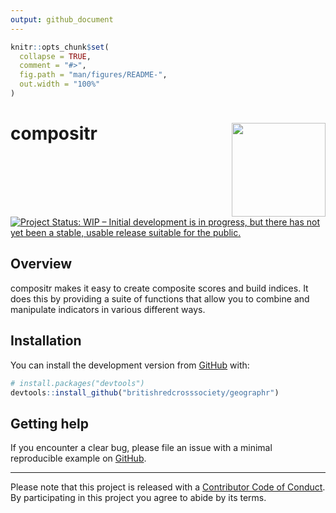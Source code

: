 ```yaml
---
output: github_document
---
```


<!-- README.md is generated from README.Rmd. Please edit that file -->

```r
knitr::opts_chunk$set(
  collapse = TRUE,
  comment = "#>",
  fig.path = "man/figures/README-",
  out.width = "100%"
)
```

# compositr <img src='man/figures/logo.png' align="right" height="150" /></a>

<!-- badges: start -->
[![Project Status: WIP – Initial development is in progress, but there has not yet been a stable, usable release suitable for the public.](https://www.repostatus.org/badges/latest/wip.svg)](https://www.repostatus.org/#wip)
<!-- badges: end -->

## Overview

compositr makes it easy to create composite scores and build indices. It does
this by providing a suite of functions that allow you to combine and manipulate
indicators in various different ways.

## Installation

You can install the development version from [GitHub](https://github.com/) with:

``` r
# install.packages("devtools")
devtools::install_github("britishredcrosssociety/geographr")
```

## Getting help

If you encounter a clear bug, please file an issue with a minimal reproducible
example on [GitHub](https://github.com/britishredcrosssociety/compositr/issues).

---
Please note that this project is released with a [Contributor Code of Conduct](https://www.contributor-covenant.org/version/2/0/code_of_conduct/).
By participating in this project you agree to abide by its terms.